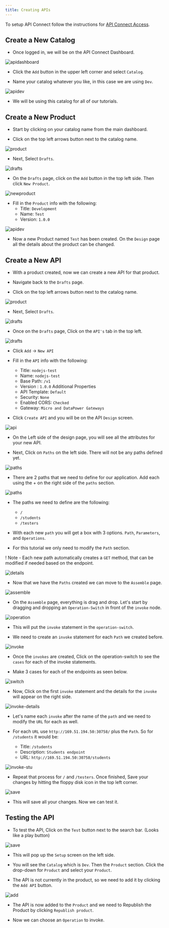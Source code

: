 ```yaml
---
title: Creating APIs
---
```


To setup API Connect follow the instructions for [API Connect Access](./accessAPI).

## Create a New Catalog 

- Once logged in, we will be on the API Connect Dashboard.

![apidashboard](../images/apiconnect-dash.png)

- Click the `Add` button in the upper left corner and select `Catalog`.

- Name your catalog whatever you like, in this case we are using `Dev`.

![apidev](../images/apiconnect-dev.png)

- We will be using this catalog for all of our tutorials.

## Create a New Product

- Start by clicking on your catalog name from the main dashboard.

- Click on the top left arrows button next to the catalog name.

![product](../images/apiconnect-product.png)

- Next, Select `Drafts`.

![drafts](../images/apiconnect-drafts.png)

- On the `Drafts` page, click on the `Add` button in the top left side. Then click `New Product`.

![newproduct](../images/apinewproduct.png)

- Fill in the `Product` info with the following:
    - Title: `Development`
    - Name: `Test`
    - Version: `1.0.0`

![apidev](../images/product-details.png)

- Now a new Product named `Test` has been created. On the `Design` page all the details about the product can be changed.

## Create a New API

- With a product created, now we can create a new API for that product.

- Navigate back to the `Drafts` page.

- Click on the top left arrows button next to the catalog name.

![product](../images/apiconnect-product.png)

- Next, Select `Drafts`.

![drafts](../images/apiconnect-drafts.png)

- Once on the `Drafts` page, Click on the `API's` tab in the top left.

![drafts](../images/draft-apis.png)

- Click `Add` -> `New API` 

- Fill in the `API` info with the following:
    - Title: `nodejs-test`
    - Name: `nodejs-test`
    - Base Path: `/v1`
    - Version : `1.0.0`
    Additional Properties
    - API Template: `Default`
    - Security: `None`
    - Enabled CORS: `Checked`
    - Gateway: `Micro and DataPower Gateways`

- Click `Create API` and you will be on the API `Design` screen.

![api](../images/new-api.png)

- On the Left side of the design page, you will see all the attributes for your new API.

- Next, Click on `Paths` on the left side. There will not be any paths defined yet.

![paths](../images/paths.png)

- There are 2 paths that we need to define for our application. Add each using the + on the right side of the `paths` section.

![paths](../images/paths-add.png)

- The paths we need to define are the following:
    - `/`
    - `/students`
    - `/testers`

- With each new `path` you will get a box with 3 options. `Path`, `Parameters`, and `Operations`.

- For this tutorial we only need to modify the `Path` section.

! Note - Each new path automatically creates a `GET` method, that can be modified if needed based on the endpoint.

![details](../images/path-details.png)

- Now that we have the `Paths` created we can move to the `Assemble` page.

![assemble](../images/assemble.png)

- On the `Assemble` page, everything is drag and drop. Let's start by dragging and dropping an `Operation-Switch` in front of the `invoke` node.

![operation](../images/operation-switch.png)

- This will put the `invoke` statement in the `operation-switch`.

- We need to create an `invoke` statement for each `Path` we created before.

![invoke](../images/invokes.png)

- Once the `invokes` are created, Click on the operation-switch to see the `cases` for each of the invoke statements.

- Make 3 cases for each of the endpoints as seen below.

![switch](../images/switch.png)

- Now, Click on the first `invoke` statement and the details for the `invoke` will appear on the right side.

![invoke-details](../images/invoke-details.png)

- Let's name each `invoke` after the name of the `path` and we need to modify the `URL` for each as well.

- For each `URL` use `http://169.51.194.50:30758/` plus the `Path`. So for `/students` it would be:
    - Title: `/students`
    - Description: `Students endpoint`
    - URL: `http://169.51.194.50:30758/students`

![invoke-stu](../images/invoke-stu.png)

- Repeat that process for `/` and `/testers`. Once finished, Save your changes by hitting the floppy disk icon in the top left corner.

![save](../images/floppy.png)

- This will save all your changes. Now we can test it.

## Testing the API

- To test the API, Click on the `Test` button next to the search bar. (Looks like a play button)

![save](../images/test.png)

- This will pop up the `Setup` screen on the left side.

- You will see the `Catalog` which is `Dev`. Then the `Product` section. Click the drop-down for `Product` and select your `Product`.

- The API is not currently in the product, so we need to add it by clicking the `Add API` button.

![add](../images/add-api.png)

- The API is now added to the `Product` and we need to Republish the Product by clicking `Republish product`.

- Now we can choose an `Operation` to invoke. 
